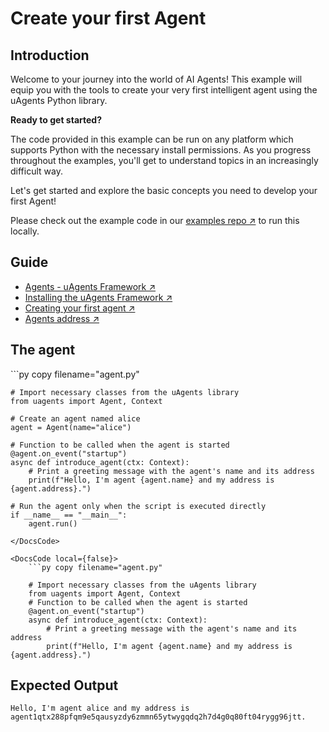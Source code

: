 
# Create your first Agent

## Introduction

Welcome to your journey into the world of AI Agents! This example will equip you with the tools to create your very first intelligent agent using the uAgents Python library.

**Ready to get started?**

The code provided in this example can be run on any platform which supports Python with the necessary install permissions. As you progress throughout the examples, you'll get to understand topics in an increasingly difficult way.

Let's get started and explore the basic concepts you need to develop your first Agent!

Please check out the example code in our [examples repo ↗️](https://github.com/fetchai/uAgent-Examples/tree/main/1-uagents/docs_examples/easy/create-your-first-agent) to run this locally.

## Guide

- [Agents - uAgents Framework ↗️](/guides/agents/getting-started/whats-an-agent)
- [Installing the uAgents Framework ↗️](/guides/agents/getting-started/installing-uagent)
- [Creating your first agent ↗️](/guides/agents/create-a-uagent)
- [Agents address ↗️](/guides/agents/getting-started/getting-uagent-address)

## The agent

<GithubCodeSegment digest="154d61cf5761da99b977c060603e9c66">
    <CodeSegment
        path="https://github.com/fetchai/uAgent-Examples/blob/main/1-uagents/examples/easy/create-your-first-agent/local/agent.py"
        lineStart={1}
        lineEnd={15}
        hosted={true}
    />
	<CodeSegment
        path="https://github.com/fetchai/uAgent-Examples/blob/main/1-uagents/examples/easy/create-your-first-agent/hosted/agent.py"
        lineStart={1}
        lineEnd={7}
        hosted={false}
    />
</GithubCodeSegment>
<CodeGroup dynamic hasCopy isLocalHostedFile digest='154d61cf5761da99b977c060603e9c66'>

<DocsCode local={true}>
	```py copy filename="agent.py"

	# Import necessary classes from the uAgents library
	from uagents import Agent, Context
	 
	# Create an agent named alice
	agent = Agent(name="alice")
	 
	# Function to be called when the agent is started
	@agent.on_event("startup")
	async def introduce_agent(ctx: Context):
	    # Print a greeting message with the agent's name and its address
	    print(f"Hello, I'm agent {agent.name} and my address is {agent.address}.")
	 
	# Run the agent only when the script is executed directly
	if __name__ == "__main__":
	    agent.run()

```
</DocsCode>

<DocsCode local={false}>
	```py copy filename="agent.py"

	# Import necessary classes from the uAgents library
	from uagents import Agent, Context
	# Function to be called when the agent is started
	@agent.on_event("startup")
	async def introduce_agent(ctx: Context):
	    # Print a greeting message with the agent's name and its address
	    print(f"Hello, I'm agent {agent.name} and my address is {agent.address}.")

```
</DocsCode>

</CodeGroup>



## Expected Output

```
Hello, I'm agent alice and my address is agent1qtx288pfqm9e5qausyzdy6zmmn65ytwygqdq2h7d4g0q80ft04rygg96jtt.
```